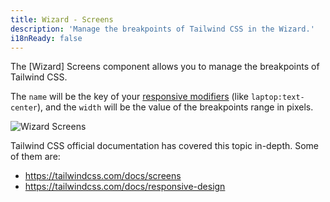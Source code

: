 ```yaml
---
title: Wizard - Screens
description: 'Manage the breakpoints of Tailwind CSS in the Wizard.'
i18nReady: false
---
```


The [Wizard] Screens component allows you to manage the breakpoints of Tailwind CSS.

The `name` will be the key of your [responsive modifiers](https://tailwindcss.com/docs/responsive-design) (like `laptop:text-center`), and the `width` will be the value of the breakpoints range in pixels.

![Wizard Screens](../../../../../assets/images/guides/configuration/wizard/screens/0.png)

Tailwind CSS official documentation has covered this topic in-depth. Some of them are:

- https://tailwindcss.com/docs/screens
- https://tailwindcss.com/docs/responsive-design